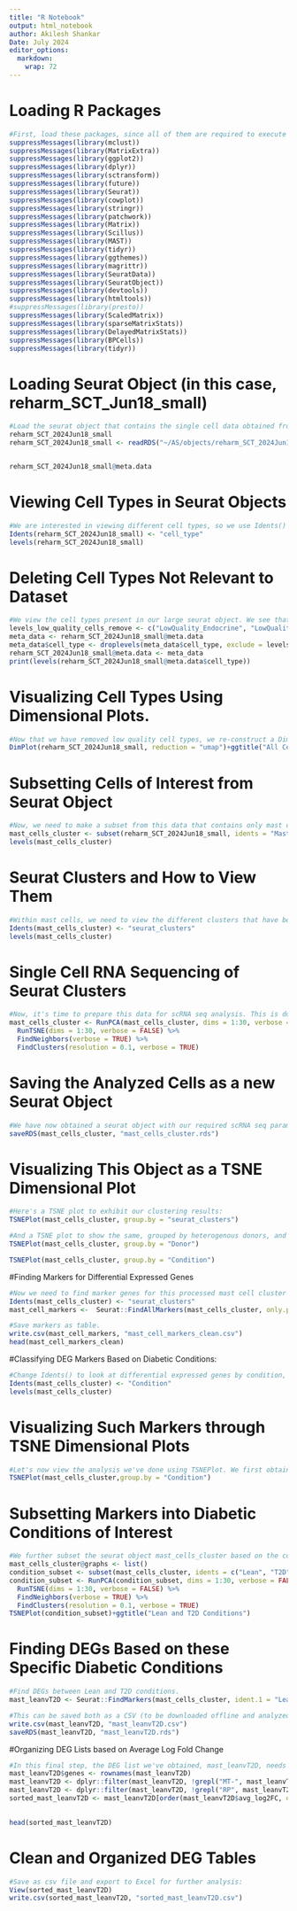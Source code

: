 ```yaml
---
title: "R Notebook"
output: html_notebook
author: Akilesh Shankar
Date: July 2024
editor_options: 
  markdown: 
    wrap: 72
---
```

# Loading R Packages
```r
#First, load these packages, since all of them are required to execute further steps. If you can't load them / are missing one, please use install.packages() to re install or download them, and then run the code. Note that Seurat requires specific versions to work correctly; we typically use v.4.4.0, but the latest version (5.1.0) could also work. 
suppressMessages(library(mclust))
suppressMessages(library(MatrixExtra))
suppressMessages(library(ggplot2))
suppressMessages(library(dplyr))
suppressMessages(library(sctransform))
suppressMessages(library(future))
suppressMessages(library(Seurat))
suppressMessages(library(cowplot))
suppressMessages(library(stringr))
suppressMessages(library(patchwork))
suppressMessages(library(Matrix))
suppressMessages(library(Scillus))
suppressMessages(library(MAST))
suppressMessages(library(tidyr))
suppressMessages(library(ggthemes))
suppressMessages(library(magrittr))
suppressMessages(library(SeuratData))
suppressMessages(library(SeuratObject))
suppressMessages(library(devtools))
suppressMessages(library(htmltools))
#suppressMessages(library(presto))
suppressMessages(library(ScaledMatrix))
suppressMessages(library(sparseMatrixStats))
suppressMessages(library(DelayedMatrixStats))
suppressMessages(library(BPCells))
suppressMessages(library(tidyr))
```


# Loading Seurat Object (in this case, reharm_SCT_Jun18_small)
```r
#Load the seurat object that contains the single cell data obtained from samples. A seurat object that contains the original data of the donors, along with cell types identified, diabetic status, etc. Load the metadata to look at all information contained in this seurat object in various categories.
reharm_SCT_2024Jun18_small
reharm_SCT_2024Jun18_small <- readRDS("~/AS/objects/reharm_SCT_2024Jun18_small.rds")


reharm_SCT_2024Jun18_small@meta.data
```

# Viewing Cell Types in Seurat Objects
```r
#We are interested in viewing different cell types, so we use Idents() and levels(). This shows us different cell types associated with endocrine and inflammatory processes such as alpha, beta, delta-gamma, macrophages, mast cells, etc. 
Idents(reharm_SCT_2024Jun18_small) <- "cell_type"
levels(reharm_SCT_2024Jun18_small)
```


# Deleting Cell Types Not Relevant to Dataset
```r
#We view the cell types present in our large seurat object. We see that there are cell types associated with low quality, and it would be beneficial to the dataset if we removed them. To do this, we follow the code below. 
levels_low_quality_cells_remove <- c("LowQuality_Endocrine", "LowQuality_Endothelial", "LowQuality_Exo", "LowQuality")
meta_data <- reharm_SCT_2024Jun18_small@meta.data
meta_data$cell_type <- droplevels(meta_data$cell_type, exclude = levels_low_quality_cells_remove)
reharm_SCT_2024Jun18_small@meta.data <- meta_data
print(levels(reharm_SCT_2024Jun18_small@meta.data$cell_type))
```


# Visualizing Cell Types Using Dimensional Plots.
```r
#Now that we have removed low quality cell types, we re-construct a DimPlot with an updated registry of cell types for our reference. 
DimPlot(reharm_SCT_2024Jun18_small, reduction = "umap")+ggtitle("All Cell Types")
```


# Subsetting Cells of Interest from Seurat Object
```r
#Now, we need to make a subset from this data that contains only mast cells, because we are interested in characterizing mast cells in diabetic patients. This generates a new seurat object called mast_cells_cluster. If you want to subset some other type of cells, use the same syntax but edit to include your cell type instead. 
mast_cells_cluster <- subset(reharm_SCT_2024Jun18_small, idents = "Mast")
levels(mast_cells_cluster)
```

# Seurat Clusters and How to View Them
```r
#Within mast cells, we need to view the different clusters that have been generated under this seurat object. Seurat clusters are usually named 1, 2, 3, etc. that are used to cluster the cells together for more easier organization. 
Idents(mast_cells_cluster) <- "seurat_clusters"
levels(mast_cells_cluster)
```

# Single Cell RNA Sequencing of Seurat Clusters
```r
#Now, it's time to prepare this data for scRNA seq analysis. This is done through running a PCA analysis and then running a UMAP analysis to obtain a UMAP plot (can also use TSNE, as they both test linear dimensionality to produce a DimPlot). Then, we use FindNeighbors to compute a shared nearest neighbors (SNN) graph, which helps in clustering. 
mast_cells_cluster <- RunPCA(mast_cells_cluster, dims = 1:30, verbose = FALSE) %>%
  RunTSNE(dims = 1:30, verbose = FALSE) %>%
  FindNeighbors(verbose = TRUE) %>%
  FindClusters(resolution = 0.1, verbose = TRUE)
```


# Saving the Analyzed Cells as a new Seurat Object
```r
#We have now obtained a seurat object with our required scRNA seq parameters. Save this object using saveRDS(). 
saveRDS(mast_cells_cluster, "mast_cells_cluster.rds")
```



# Visualizing This Object as a TSNE Dimensional Plot
```r
#Here's a TSNE plot to exhibit our clustering results:
TSNEPlot(mast_cells_cluster, group.by = "seurat_clusters")
```



```r
#And a TSNE plot to show the same, grouped by heterogenous donors, and conditions:
TSNEPlot(mast_cells_cluster, group.by = "Donor")
```


```r
TSNEPlot(mast_cells_cluster, group.by = "Condition")
```


#Finding Markers for Differential Expressed Genes
```r
#Now we need to find marker genes for this processed mast cell cluster object under the 3 clusters identified. Obtaining these marker genes will help us downstream in seeing which genes are expressed when and why. They are called differential expressed genes (DEG).
Idents(mast_cells_cluster) <- "seurat_clusters"
mast_cell_markers <-  Seurat::FindAllMarkers(mast_cells_cluster, only.pos = FALSE, test.use = "roc")
```



```r
#Save markers as table.
write.csv(mast_cell_markers, "mast_cell_markers_clean.csv")
head(mast_cell_markers_clean)
```



#Classifying DEG Markers Based on Diabetic Conditions:
```r
#Change Idents() to look at differential expressed genes by condition, because we want to view the marker genes we obtained before based on Lean condition (which is non-diabetic), and T2D condition. We ignore Obese group because it contains both diabetic and non-diabetic samples, which has shown to produce discrepancy in results.
Idents(mast_cells_cluster) <- "Condition"
levels(mast_cells_cluster)
```



# Visualizing Such Markers through TSNE Dimensional Plots
```r
#Let's now view the analysis we've done using TSNEPlot. We first obtain a general plot of all conditions for reference. You can also do this using UMAPPlot or DimPlot.
TSNEPlot(mast_cells_cluster,group.by = "Condition")
```



# Subsetting Markers into Diabetic Conditions of Interest
```r
#We further subset the seurat object mast_cells_cluster based on the conditions we want, which are lean and T2D. We then reprocess condition_subset into clusters for accurate visualization.
mast_cells_cluster@graphs <- list()
condition_subset <- subset(mast_cells_cluster, idents = c("Lean", "T2D"))
condition_subset <- RunPCA(condition_subset, dims = 1:30, verbose = FALSE) %>%
  RunTSNE(dims = 1:30, verbose = FALSE) %>%
  FindNeighbors(verbose = TRUE) %>%
  FindClusters(resolution = 0.1, verbose = TRUE)
TSNEPlot(condition_subset)+ggtitle("Lean and T2D Conditions")
```



# Finding DEGs Based on these Specific Diabetic Conditions
```r
#Find DEGs between Lean and T2D conditions. 
mast_leanvT2D <- Seurat::FindMarkers(mast_cells_cluster, ident.1 = "Lean", ident.2 = "T2D", only.pos = FALSE, test.use = "roc")
```


```r
#This can be saved both as a CSV (to be downloaded offline and analyzed on Excel) and as a seurat object for later use.
write.csv(mast_leanvT2D, "mast_leanvT2D.csv")
saveRDS(mast_leanvT2D, "mast_leanvT2D.rds")
```


#Organizing DEG Lists based on Average Log Fold Change
```r
#In this final step, the DEG list we've obtained, mast_leanvT2D, needs to be organized better for easier analysis. We organize it based on average log2FC, because increasing positive log fold change denotes up regulation in genes. We also organize it to remove discrepant genes such as mitchondrial (MT) and ribosome (RP) genes using the function !grep1. 
mast_leanvT2D$genes <- rownames(mast_leanvT2D)
mast_leanvT2D <- dplyr::filter(mast_leanvT2D, !grepl("MT-", mast_leanvT2D$genes))
mast_leanvT2D <- dplyr::filter(mast_leanvT2D, !grepl("RP", mast_leanvT2D$genes))
sorted_mast_leanvT2D <- mast_leanvT2D[order(mast_leanvT2D$avg_log2FC, decreasing = TRUE), ]
    

head(sorted_mast_leanvT2D)
```

# Clean and Organized DEG Tables
```r
#Save as csv file and export to Excel for further analysis:
View(sorted_mast_leanvT2D)
write.csv(sorted_mast_leanvT2D, "sorted_mast_leanvT2D.csv")
```
